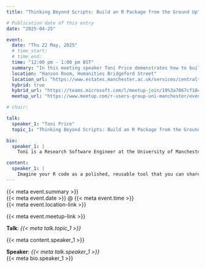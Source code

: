 ```yaml
---
title: "Thinking Beyond Scripts: Build an R Package from the Ground Up"

# Publication date of this entry
date: "2025-04-25"

event:
  date: "Thu 22 May, 2025"
  # time_start:
  # time_end:
  time: "12:00 pm - 1:00 pm BST"
  summary: "In this meeting speaker Toni Price demonstrates how to build a simple R package (the easy way)."
  location: "Hanson Room, Humanities Bridgeford Street"
  location_url: "https://www.estates.manchester.ac.uk/services/centralteachingspaces/ourservices/roomcatalogue/?building=15&room=75"
  hybrid: true
  hybrid_url: "https://teams.microsoft.com/l/meetup-join/19%3a7067cf1044b243a4a548d19ef38dd4ca%40thread.tacv2/1741775644013?context=%7b%22Tid%22%3a%22c152cb07-614e-4abb-818a-f035cfa91a77%22%2c%22Oid%22%3a%22a6268e3e-ebaf-4ac7-8498-8dbd4e1c426a%22%7d"
  meetup_url: "https://www.meetup.com/r-users-group-uni-manchester/events/307599485/?utm_medium=referral&utm_campaign=share-btn_savedevents_share_modal&utm_source=link"

# chair:

talk:
  speaker_1: "Toni Price"
  topic_1: "Thinking Beyond Scripts: Build an R Package from the Ground Up"

bio:
  speaker_1: |
    Toni is a Research Software Engineer at the University of Manchester. With a background in Statistics, she started her career in industry as a software developer, later completing a PhD which introduced her to R (it soon became her language of choice). She now focuses on writing robust, maintainable code and has a special interest in reproducible research.

content:
  speaker_1: |
    Imagine your R code as a polished, reusable tool that you can share with colleagues, collaborators or the entire R community. In this talk you’ll learn how to create a fully functional, tested and documented R package step-by-step the easy way with `devtools`, `usethis`, `testthat` and `roxygen2` in RStudio. Throw in a documentation website built with `pkgdown` and advice from `goodpractice` to streamline your workflow -- and take your R skills to the next level!
---
```


<!-- Notes: -->
<!-- 1. meta event.location-link is constructed in content/events/_construct-event-location.lua -->
<!-- 2. meta event.meetup-link is constructed in content/events/_construct-event-meetup.lua -->

[{{< meta event.summary >}}]{.event-summary} \
[{{< meta event.date >}} @ {{< meta event.time >}}]{.event-time} \
[{{< meta event.location-link >}}]{.event-location}

<!-- The following content will only be rendered if meta event.has-meetup-link is true -->
<!-- Note: This is currently not working and is rendering in the opposite way from what -->
<!-- is expected ... so comment out the conditional logic for now pending further -->
<!-- investigation! (meta event.meetup-link will be an empty string if the url is not -->
<!-- provided) -->
<!-- ::: {.content-hidden unless-meta="event.has-meetup-link"} -->
[{{< meta event.meetup-link >}}]{.event-meetup}
<!-- ::: -->

**Talk**: *{{< meta talk.topic_1 >}}*

{{< meta content.speaker_1 >}}

**Speaker**: *{{< meta talk.speaker_1 >}}* \
{{< meta bio.speaker_1 >}}
